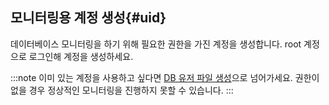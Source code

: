 ## 모니터링용 계정 생성{#uid}

데이터베이스 모니터링을 하기 위해 필요한 권한을 가진 계정을 생성합니다. root 계정으로 로그인해 계정을 생성하세요.

:::note
이미 있는 계정을 사용하고 싶다면 [DB 유저 파일 생성](#create-db-user)으로 넘어가세요. 권한이 없을 경우 정상적인 모니터링을 진행하지 못할 수 있습니다.
:::